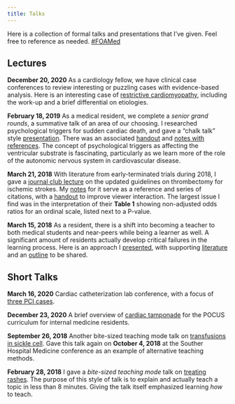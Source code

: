 ```yaml
---
title: Talks
---
```


Here is a collection of formal talks and presentations that I've given. Feel free to reference as needed. [\#FOAMed](https://twitter.com/hashtag/foamed)

## Lectures


**December 20, 2020** As a cardiology fellow, we have clinical case conferences to review interesting or puzzling cases with evidence-based analysis. Here is an interesting case of [restrictive cardiomyopathy](http:://asshah4-github.io/patient-log/cases/12-14-20_biatrial-enlargement/biatrial-enlargement.html), including the work-up and a brief differential on etiologies.

**February 18, 2019** As a medical resident, we complete a *senior grand rounds*, a summative talk of an area of our choosing. I researched psychological triggers for sudden cardiac death, and gave a "chalk talk" style [presentation](https://docs.google.com/presentation/d/e/2PACX-1vSc3jQ0INW8dfKsb2zgs9LrizLf0MRCf4s9W2n9AomYL8B3YtAoYxoo-inxdrMaAV4xAE6Q_dtvFRP9/pub?start=false&loop=false&delayms=3000). There was an associated [handout](https://docs.google.com/document/d/e/2PACX-1vQsGMyGGko6u8kAF8u6C1lmFUjJE7DW_uhN0tqfCNkvOFMv2Pgpwqx3d2kpAKroxW7jDS5LsqKXhaYm/pub) and [notes with references](https://docs.google.com/document/d/e/2PACX-1vRPOH1kDLA1RfL7xJYRLJ5oqbpriSM_gkW04Z76_4hOboBKY7twWt4rUsiqjz6dKzePgkQ9w1iTDEg1/pub). The concept of psychological triggers as affecting the ventricular substrate is fascinating, particularly as we learn more of the role of the autonomic nervous system in cardiovascular disease.

**March 21, 2018** With literature from early-terminated trials during 2018, I gave a [journal club lecture](https://docs.google.com/presentation/d/e/2PACX-1vRsD-2d4edr4G1Y5pEBvGMnDoG5PErGIJu8_F1jrJlso9DwvfCo5rwKINpn16_boiHfJa_wkRmgZGQH/pub?start=false&loop=false&delayms=3000) on the updated guidelines on thrombectomy for ischemic strokes. My [notes](https://docs.google.com/document/d/e/2PACX-1vRJx-3n9nAP1oSieonEs8mmPcsoHwyvUtJNcRJTTiARtNxQuGfIxJwMtK-FJFVrs2nOOMvcC_0243-O/pub) for it serve as a reference and series of citations, with a [handout](https://docs.google.com/document/d/e/2PACX-1vTUNgylVolLVZ9YkrqkADNB9s2XM6Ee9OFvUYprZ-T7FxPEKJTmI9M0YhTuKeO12xbwFswCmV-j_oP4/pub) to improve viewer interaction. The largest issue I find was in the interpretation of their **Table 1** showing non-adjusted odds ratios for an ordinal scale, listed next to a P-value.

**March 15, 2018** As a resident, there is a shift into becoming a teacher to both medical students and near-peers while being a learner as well. A significant amount of residents actually develop critical failures in the learning process. Here is an approach I [presented](https://docs.google.com/presentation/d/e/2PACX-1vSKWQvLnS7C12s44EHJAk4ewrdwYM7WvJrLigndn9uZCz8m16cqDPvPtYMkwosxTG-7Cw3QEWkR-fHT/pub?start=false&loop=false&delayms=3000), with supporting [literature](https://docs.google.com/document/d/e/2PACX-1vQoE0lM5dsy5r3Vtm9iwJtxXZccCqN7zW7yVkhLhWVlLgvjPfe30Ud-Z27E0ngE3GiyMP727JxF8IlB/pub) and an [outline](https://docs.google.com/document/d/e/2PACX-1vQd5LzOgEjZi2kNC5XwvUrxU1IzpFmt6fiP8MoppCfwYrpEASLHa4R-5J0CHpz7zvWVZIIXrryYSao_/pub) to be shared.

## Short Talks

**March 16, 2020** Cardiac catheterization lab conference, with a focus of [three PCI cases](https://asshah4.github.io/clinical/cases/03-16-21_cath-case-conference/cath-case-conference.html).

**December 23, 2020** A brief overview of [cardiac tamponade](https://asshah4.github.io/patient-log/cases/12-23-20_pocus-cardiac-tamponade/pocus-cardiac-tamponade.html) for the POCUS curriculum for internal medicine residents.

**September 26, 2018** Another bite-sized teaching mode talk on [transfusions in sickle cell](https://docs.google.com/presentation/d/1MrrWmaZ1-U76AK7TtutUDGz8sJ4nyse467jfHpRR4O4/present#slide=id.p1). Gave this talk again on **October 4, 2018** at the Souther Hospital Medicine conference as an example of alternative teaching methods.

**February 28, 2018** I gave a *bite-sized teaching mode* talk on [treating rashes](https://docs.google.com/presentation/d/e/2PACX-1vQRVke_1-uvStSty5mo0Q2dh_WjeMdnDgQ8-nt8Vff8Gqd4J0Pzn3ZomxVyb8LcWf2yYYAuRl5TO_cp/pub?start=false&loop=false&delayms=3000). The purpose of this style of talk is to explain and actually teach a topic in less than 8 minutes. Giving the talk itself emphasized learning *how* to teach.
